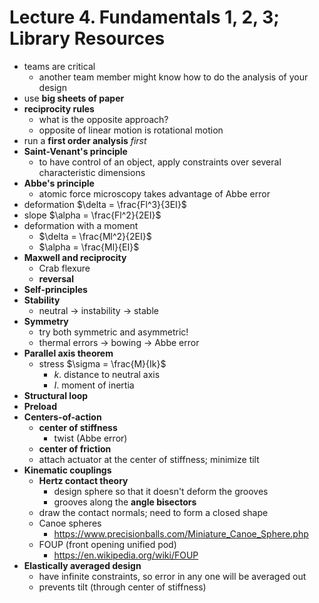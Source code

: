 # Lecture 4. Fundamentals 1, 2, 3; Library Resources

- teams are critical
  - another team member might know how to do the analysis of your design
- use **big sheets of paper**
- **reciprocity rules**
  - what is the opposite approach?
  - opposite of linear motion is rotational motion
- run a **first order analysis** _first_
- **Saint-Venant's principle**
  - to have control of an object, apply constraints over several characteristic dimensions
- **Abbe's principle**
  - atomic force microscopy takes advantage of Abbe error
- deformation $\delta = \frac{Fl^3}{3EI}$
- slope $\alpha = \frac{Fl^2}{2EI}$
- deformation with a moment
  - $\delta = \frac{Ml^2}{2EI}$
  - $\alpha = \frac{Ml}{EI}$
- **Maxwell and reciprocity**
  - Crab flexure
  - **reversal**
- **Self-principles**
- **Stability**
  - neutral $\to$ instability $\to$ stable
- **Symmetry**
  - try both symmetric and asymmetric!
  - thermal errors $\to$ bowing $\to$ Abbe error
- **Parallel axis theorem**
  - stress $\sigma = \frac{M}{Ik}$
    - $k$. distance to neutral axis
    - $I$. moment of inertia
- **Structural loop**
- **Preload**
- **Centers-of-action**
  - **center of stiffness**
    - twist (Abbe error)
  - **center of friction**
  - attach actuator at the center of stiffness; minimize tilt
- **Kinematic couplings**
  - **Hertz contact theory**
    - design sphere so that it doesn't deform the grooves
    - grooves along the **angle bisectors**
  - draw the contact normals; need to form a closed shape
  - Canoe spheres
    - https://www.precisionballs.com/Miniature_Canoe_Sphere.php
  - FOUP (front opening unified pod)
    - https://en.wikipedia.org/wiki/FOUP
- **Elastically averaged design**
  - have infinite constraints, so error in any one will be averaged out
  - prevents tilt (through center of stiffness)